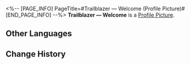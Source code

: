 <%-- [PAGE_INFO]
PageTitle=#Trailblazer — Welcome (Profile Picture)#
[END_PAGE_INFO] --%>
{{Item Infobox
|title       = Trailblazer &mdash; Welcome
|id          = 200105
|image       = Profile Picture Trailblazer &mdash; Welcome.png{{subst:void|<!--$UPLOAD:<<SpriteOutput/ItemFigures/AvatarHead/IconHeadS1_8001.png>-<Profile Picture Trailblazer &mdash; Welcome.png>-<Item Icons>>-->}}
|type        = Profile Picture
|invCategory = 
|rarity      = 5
|effect      = 
|description = (Trailblazer), participant of the Express Crew Newbie Welcome Party.
|source1     = [[Avatar reward unlocked from the Pre-registration Event.]]
}}
{{Description|''"Hi everyone, I'm (Trailblazer), the newbie for the Express Crew Newbie Welcome Party."''}}
'''Trailblazer &mdash; Welcome''' is a [[Profile Picture]].

==Other Languages==
{{Other Languages
|en   = Trailblazer &mdash; Welcome
|zhs  = 开拓者•迎新
|zht  = 開拓者•迎新
|ja   = 開拓者・歓迎
|ko   = 개척자•환영
|es   = Bienvenida trazacaminos
|fr   = {{MC|m=Pionnier|f=Pionnière}} :
Bienvenue
|ru   = Первопроходец: Добро пожаловать
|th   = ผู้บุกเบิก - ต้อนรับ
|vi   = Nhà Khai Phá - Chào Đón
|de   = Trailblazer&nbsp;– Willkommen
|id   = Trailblazer - Selamat Datang
|pt   = Desbravadores: Boas-vindas
}}

==Change History==
{{Change History|1.0}}
